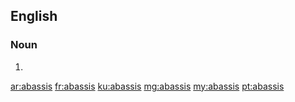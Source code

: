 ==English==

===Noun===
{{head|en}}

# {{plural of|abassi}}

[[ar:abassis]]
[[fr:abassis]]
[[ku:abassis]]
[[mg:abassis]]
[[my:abassis]]
[[pt:abassis]]
